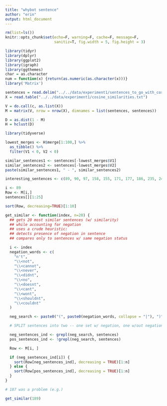```yaml
---
title: "whybot sentence"
author: "erin"
output: html_document
---
```


```r
rm(list=ls())
knitr::opts_chunk$set(echo=F, warning=F, cache=F, message=F,
                      sanitiz=T, fig.width = 5, fig.height = 3)
```

```r
library(tidyr)
library(dplyr)
library(ggplot2)
library(igraph)
library(ggthemes)
char = as.character
num = function(x) {return(as.numeric(as.character(x)))}
library('Matrix')
```

```r
sentences = read.delim("../../data/experiment1/sentences_to_go_with_cosine_similarities.txt", sep="~", stringsAsFactors = F, header=F)$V1
X = read.table("../../data/experiment1/cosine_similarities.txt")
```

```r
V = do.call(c, as.list(X))
M = matrix(V, nrow = nrow(X), dimnames = list(sentences, sentences))
```

```r
D = as.dist(1 - M)
H = hclust(D)
```

```r
library(tidyverse)

lowest_merges <- H$merge[1:100,] %>% 
  as_tibble() %>%
  filter(V1 < 0, V2 < 0)

similar_sentences1 <- sentences[-lowest_merges$V1]
similar_sentences2 <- sentences[-lowest_merges$V2]
paste(similar_sentences1, " - ", similar_sentences2)

interesting_sentences <- c(89, 90, 97, 158, 155, 171, 177, 186, 235, 249)

i <- 89
Row <- M[i,]
sentences[][1:25]

sort(Row, decreasing=TRUE)[1:10]
```

```r

get_similar <- function(index, n=20) {
  ## gets 20 most similar sentences (w/ similarity)
  ## while accounting for negation
  ## uses a crude heuristic:
  ## detects presence of negation in sentence
  ## compares only to sentences w/ same negation status

  i <- index
  negation_words <- c(
    "n't",
    "\\<not",
    "\\<cannot",
    "\\<never",
    "\\<didnt",
    "\\<no",
    "\\<doesnt",
    "\\<cant",
    "\\<wont",
    "\\<shouldnt",
    "\\<couldnt"
  )

  neg_search <- paste0("(", paste0(negation_words, collapse = "|"), ")")

  # SPLIT sentences into two -- one set w/ negation, one w/out negations

  neg_sentences_ind <- grepl(neg_search, sentences)
  pos_sentences_ind <- !grepl(neg_search, sentences)

  Row <- M[i, ]

  if (neg_sentences_ind[i]) {
    sort(Row[neg_sentences_ind], decreasing = TRUE)[1:n]
  } else {
    sort(Row[pos_sentences_ind], decreasing = TRUE)[1:n]
  }
}

```

```r
# 187 was a problem (e.g.)

get_similar(189)

```


